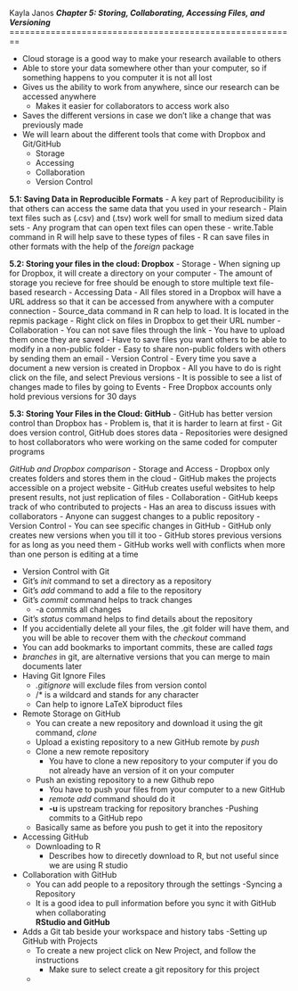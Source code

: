 Kayla Janos 
**_Chapter 5: Storing, Collaborating, Accessing Files, and Versioning_** 
========================================================

* Cloud storage is a good way to make your research available to others 
* Able to store your data somewhere other than your computer, so if something happens to you computer it is not all lost 
* Gives us the ability to work from anywhere, since our research can be accessed anywhere 
  * Makes it easier for collaborators to access work also 
* Saves the different versions in case we don't like a change that was previously made 
* We will learn about the different tools that come with Dropbox and Git/GitHub
  * Storage
  - Accessing
  - Collaboration
  - Version Control  
  
**5.1: Saving Data in Reproducible Formats**
- A key part of Reproducibility is that others can access the same data that you used in your research 
- Plain text files such as (.csv) and (.tsv) work well for small to medium sized data sets 
  - Any program that can open text files can open these 
  - write.Table command in R will help save to these types of files 
- R can save files in other formats with the help of the _foreign_ package  

**5.2: Storing your files in the cloud: Dropbox**
- Storage
  - When signing up for Dropbox, it will create a directory on your computer 
  - The amount of storage you recieve for free should be enough to store multiple text file-based research
- Accessing Data 
  - All files stored in a Dropbox will have a URL address so that it can be accessed from anywhere with a computer connection 
  - Source_data command in R can help to load. It is located in the repmis package 
  - Right click on files in Dropbox to get their URL number 
- Collaboration
  - You can not save files through the link
  - You have to upload them once they are saved 
  - Have to save files you want others to be able to modify in a non-public folder 
  - Easy to share non-public folders with others by sending them an email 
- Version Control
  - Every time you save a document a new version is created in Dropbox 
  - All you have to do is right click on the file, and select Previous versions 
  - It is possible to see a list of changes made to files by going to Events 
  - Free Dropbox accounts only hold previous versions for 30 days  
  
**5.3: Storing Your Files in the Cloud: GitHub**
- GitHub has better version control than Dropbox has 
  - Problem is, that it is harder to learn at first 
- Git does version control, GitHub does stores data
- Repositories were designed to host collaborators who were working on the same coded for computer programs  

_GitHub and Dropbox comparison_
- Storage and Access 
  - Dropbox only creates folders and stores them in the cloud 
  - GitHub makes the projects accessible on a project website
  - GitHub creates useful websites to help present results, not just replication of files 
- Collaboration
  - GitHub keeps track of who contributed to projects 
  - Has an area to discuss issues with collaborators 
  - Anyone can suggest changes to a public repository 
- Version Control 
  - You can see specific changes in GitHub
  - GitHub only creates new versions when you till it too
  - GitHub stores previous versions for as long as you need them 
  - GitHub works well with conflicts when more than one person is editing at a time  
  
-  Version Control with Git   
  - Git's _init_ command to set a directory as a repository  
  - Git's _add_ command to add a file to the repository 
  - Git's _commit_ command helps to track changes 
     - -a commits all changes 
  - Git's _status_ command helps to find details about the repository 
  - If you accidentially delete all your files, the .git folder will have them, and you will be able to recover them with the _checkout_ command 
  - You can add bookmarks to important commits, these are called _tags_ 
  - _branches_ in git, are alternative versions that you can merge to main documents later
- Having Git Ignore Files
  - _.gitignore_ will exclude files from version contol 
  - /* is a wildcard and stands for any character
  - Can help to ignore LaTeX biproduct files 
- Remote Storage on GitHub
  - You can create a new repository and download it using the git command, _clone_
  - Upload a existing repository to a new GitHub remote by _push_ 
  - Clone a new remote repository
     - You have to clone a new repository to your computer if you do not already have an version of it on your computer
  - Push an existing repository to a new Github repo
     -  You have to push your files from your computer to a new GitHub
     - _remote add_ command should do it 
     - **-u** is upstream tracking for repository branches 
-Pushing commits to a GitHub repo
  - Basically same as before you push to get it into the repository 
- Accessing GitHub
  - Downloading to R 
    - Describes how to direcetly download to R, but not useful since we are using R studio 
- Collaboration with GitHub
  - You can add people to a repository through the settings
-Syncing a Repository
  - It is a good idea to pull information before you sync it with GitHub when collaborating  
**RStudio and GitHub**
- Adds a Git tab beside your workspace and history tabs 
-Setting up GitHub with Projects 
  - To create a new project click on New Project, and follow the instructions 
     - Make sure to select create a git repository for this project 
  -
  
  